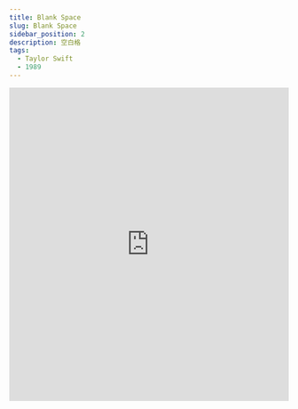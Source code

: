 ---
title: Blank Space
slug: Blank Space
sidebar_position: 2
description: 空白格
tags:
  - Taylor Swift
  - 1989
---


<iframe src="https://player.vimeo.com/video/349614715?h=54181f933a" width="100%" height="564" frameborder="0" allow="autoplay; fullscreen" allowfullscreen></iframe>